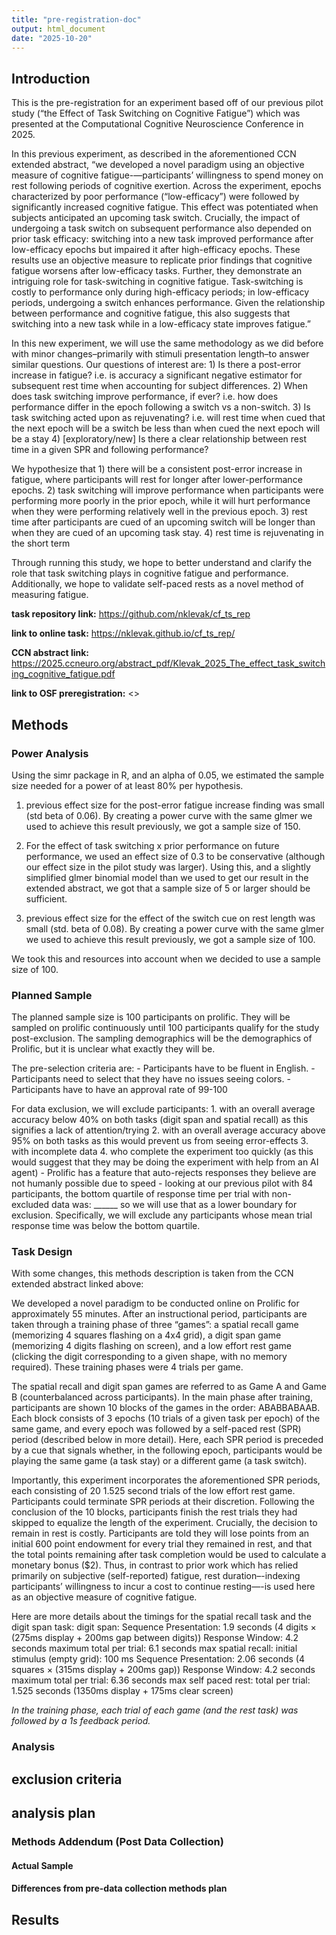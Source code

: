 ```yaml
---
title: "pre-registration-doc"
output: html_document
date: "2025-10-20"
---
```

## Introduction

This is the pre-registration for an experiment based off of our previous pilot study ("the Effect of Task Switching on Cognitive Fatigue") which was presented at the Computational Cognitive Neuroscience Conference in 2025.

In this previous experiment, as described in the aforementioned CCN extended abstract, "we developed a novel paradigm using an objective measure of cognitive fatigue-—participants’ willingness to spend money on rest following periods of cognitive exertion. Across the experiment, epochs characterized by poor performance (“low-efficacy”) were followed by significantly increased cognitive fatigue. This effect was potentiated when subjects anticipated an upcoming task switch. Crucially, the impact of undergoing a task switch on subsequent performance also depended on prior task efficacy: switching into a new task improved performance after low-efficacy epochs but impaired it after high-efficacy epochs. These results use an objective measure to replicate prior findings that cognitive fatigue worsens after low-efficacy tasks. Further, they demonstrate an intriguing role for task-switching in cognitive fatigue. Task-switching is costly to performance only during high-efficacy periods; in low-efficacy periods, undergoing a switch enhances performance. Given the relationship between performance and cognitive fatigue, this also suggests that switching into a new task while in a low-efficacy state improves fatigue."

In this new experiment, we will use the same methodology as we did before with minor changes--primarily with stimuli presentation length--to answer similar questions. Our questions of interest are:
1) Is there a post-error increase in fatigue? i.e. is accuracy a significant negative estimator for subsequent rest time when accounting for subject differences.
2) When does task switching improve performance, if ever? i.e. how does performance differ in the epoch following a switch vs a non-switch.
3) Is task switching acted upon as rejuvenating? i.e. will rest time when cued that the next epoch will be a switch be less than when cued the next epoch will be a stay
4) [exploratory/new] Is there a clear relationship between rest time in a given SPR and following performance?

We hypothesize that 
1) there will be a consistent post-error increase in fatigue, where participants will rest for longer after lower-performance epochs.
2) task switching will improve performance when participants were performing more poorly in the prior epoch, while it will hurt performance when they were performing relatively well in the previous epoch.
3) rest time after participants are cued of an upcoming switch will be longer than when they are cued of an upcoming task stay.
4) rest time is rejuvenating in the short term

Through running this study, we hope to better understand and clarify the role that task switching plays in cognitive fatigue and performance. Additionally, we hope to validate self-paced rests as a novel method of measuring fatigue.

**task repository link:** <https://github.com/nklevak/cf_ts_rep>

**link to online task:** <https://nklevak.github.io/cf_ts_rep/>

**CCN abstract link:** <https://2025.ccneuro.org/abstract_pdf/Klevak_2025_The_effect_task_switching_cognitive_fatigue.pdf>

**link to OSF preregistration:** <>

## Methods

### Power Analysis

Using the simr package in R, and an alpha of 0.05, we estimated the sample size needed for a power of at least 80% per hypothesis.

1) previous effect size for the post-error fatigue increase finding was small (std beta of 0.06). By creating a power curve with the same glmer we used to achieve this result previously, we got a sample size of 150.

2) For the effect of task switching x prior performance on future performance, we used an effect size of 0.3 to be conservative (although our effect size in the pilot study was larger). Using this, and a slightly simplified glmer binomial model than we used to get our result in the extended abstract, we got that a sample size of 5 or larger should be sufficient.

3) previous effect size for the effect of the switch cue on rest length was small (std. beta of 0.08). By creating a power curve with the same glmer we used to achieve this result previously, we got a sample size of 100.

We took this and resources into account when we decided to use a sample size of 100.

### Planned Sample

The planned sample size is 100 participants on prolific. They will be sampled on prolific continuously until 100 participants qualify for the study post-exclusion. The sampling demographics will be the demographics of Prolific, but it is unclear what exactly they will be. 

The pre-selection criteria are:
- Participants have to be fluent in English.
- Participants need to select that they have no issues seeing colors.
- Participants have to have an approval rate of 99-100

For data exclusion, we will exclude participants:
1. with an overall average accuracy below 40% on both tasks (digit span and spatial recall) as this signifies a lack of attention/trying
2. with an overall average accuracy above 95% on both tasks as this would prevent us from seeing error-effects
3. with incomplete data
4. who complete the experiment too quickly (as this would suggest that they may be doing the experiment with help from an AI agent)
- Prolific has a feature that auto-rejects responses they believe are not humanly possible due to speed
- looking at our previous pilot with 84 participants, the bottom quartile of response time per trial with non-excluded data was: ______ so we will use that as a lower boundary for exclusion. Specifically, we will exclude any participants whose mean trial response time was below the bottom quartile.

### Task Design	

With some changes, this methods description is taken from the CCN extended abstract linked above: 

We developed a novel paradigm to be conducted online on Prolific for approximately 55 minutes. After an instructional period, participants are taken through a training phase of three "games": a spatial recall game (memorizing 4 squares flashing on a 4x4 grid), a digit span game (memorizing 4 digits flashing on screen), and a low effort rest game (clicking the digit corresponding to a given shape, with no memory required). These training phases were 4 trials per game.

The spatial recall and digit span games are referred to as Game A and Game B (counterbalanced across participants). In the main phase after training, participants are shown 10 blocks of the games in the order: ABABBABAAB. Each block consists of 3 epochs (10 trials of a given task per epoch) of the same game, and every epoch was followed by a self-paced rest (SPR) period (described below in more detail). Here, each SPR period is preceded by a cue that signals whether, in the following epoch, participants would be playing the same game (a task stay) or a different game (a task switch). 

Importantly, this experiment incorporates the aforementioned SPR periods, each consisting of 20 1.525 second trials of the low effort rest game. Participants could terminate SPR periods at their discretion. Following the conclusion of the 10 blocks, participants finish the rest trials they had skipped to equalize the length of the experiment. Crucially, the decision to remain in rest is costly. Participants are told they will lose points from an initial 600 point endowment for every trial they remained in rest, and that the total points remaining after task completion would be used to calculate a monetary bonus ($2). Thus, in contrast to prior work which has relied primarily on subjective (self-reported) fatigue, rest duration–-indexing participants' willingness to incur a cost to continue resting—-is used here as an objective measure of cognitive fatigue.

Here are more details about the timings for the spatial recall task and the digit span task:
digit span:
    Sequence Presentation: 1.9 seconds (4 digits × (275ms display + 200ms gap between digits))
    Response Window: 4.2 seconds maximum
    total per trial: 6.1 seconds max
spatial recall:
    initial stimulus (empty grid): 100 ms
    Sequence Presentation: 2.06 seconds (4 squares × (315ms display + 200ms gap))
    Response Window: 4.2 seconds maximum
    total per trial: 6.36 seconds max
self paced rest:
    total per trial: 1.525 seconds (1350ms display + 175ms clear screen)
    
*In the training phase, each trial of each game (and the rest task) was followed by a 1s feedback period.*


### Analysis

## exclusion criteria


## analysis plan



### Methods Addendum (Post Data Collection)

#### Actual Sample


#### Differences from pre-data collection methods plan


## Results
